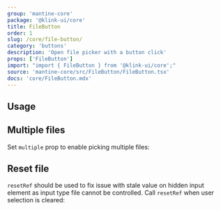```yaml
---
group: 'mantine-core'
package: '@klink-ui/core'
title: FileButton
order: 1
slug: /core/file-button/
category: 'buttons'
description: 'Open file picker with a button click'
props: ['FileButton']
import: "import { FileButton } from '@klink-ui/core';"
source: 'mantine-core/src/FileButton/FileButton.tsx'
docs: 'core/FileButton.mdx'
---
```



## Usage

<Demo data={FileButtonDemos.usage} />

## Multiple files

Set `multiple` prop to enable picking multiple files:

<Demo data={FileButtonDemos.multiple} />

## Reset file

`resetRef` should be used to fix issue with stale value on hidden input element as input type file cannot be controlled.
Call `resetRef` when user selection is cleared:

<Demo data={FileButtonDemos.reset} />
